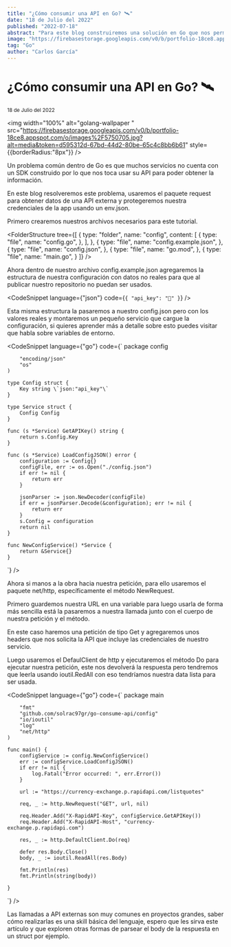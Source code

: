 ```yaml
---
title: "¿Cómo consumir una API en Go? 🛰"
date: "18 de Julio del 2022"
published: "2022-07-18"
abstract: "Para este blog construiremos una solución en Go que nos permita obtener desde otra API."
image: "https://firebasestorage.googleapis.com/v0/b/portfolio-18ce8.appspot.com/o/images%2F5750705.jpg?alt=media&token=d595312d-67bd-44d2-80be-65c4c8bb6b61"
tag: "Go"
author: "Carlos García"
---
```


# ¿Cómo consumir una API en Go? 🛰

<small>18 de Julio del 2022</small>
<EditPost path="como-consumir-api-go" />

<img
  width="100%"
  alt="golang-wallpaper "
  src="https://firebasestorage.googleapis.com/v0/b/portfolio-18ce8.appspot.com/o/images%2F5750705.jpg?alt=media&token=d595312d-67bd-44d2-80be-65c4c8bb6b61"
  style={{borderRadius:"8px"}}
/>

Un problema común dentro de Go es que muchos servicios no cuenta con un SDK construido por lo que nos toca usar su API para poder obtener la información.

En este blog resolveremos este problema, usaremos el paquete request para obtener datos de una API externa y protegeremos nuestra credenciales de la app usando un env.json.

Primero crearemos nuestros archivos necesarios para este tutorial.

<FolderStructure
  tree={[
    {
      type: "folder",
      name: "config",
      content: [
        {
          type: "file",
          name: "config.go",
        },
      ],
    },
    {
      type: "file",
      name: "config.example.json",
    },
    {
      type: "file",
      name: "config.json",
    },
    {
      type: "file",
      name: "go.mod",
    },
    {
      type: "file",
      name: "main.go",
    }
  ]}
/>

Ahora dentro de nuestro archivo config.example.json agregaremos la estructura de nuestra configuración con datos no reales para que al publicar nuestro repositorio no puedan ser usados.

<CodeSnippet language={"json"} code={`
{
  "api_key": "🤫"
}
`} />

Esta misma estructura la pasaremos a nuestro config.json pero con los valores reales y montaremos un pequeño servicio que cargue la configuración, si quieres aprender más a detalle sobre esto puedes visitar <BlogLink url="/blog/como-obtener-variables-entorno-go-env-json/" content="este blog"/> que habla sobre variables de entorno.

<CodeSnippet language={"go"} code={`
package config

		"encoding/json"
		"os"
	)

	type Config struct {
		Key string \`json:"api_key"\`
	}

	type Service struct {
		Config Config
	}

	func (s *Service) GetAPIKey() string {
		return s.Config.Key
	}

	func (s *Service) LoadConfigJSON() error {
		configuration := Config{}
		configFile, err := os.Open("./config.json")
		if err != nil {
			return err
		}

		jsonParser := json.NewDecoder(configFile)
		if err = jsonParser.Decode(&configuration); err != nil {
			return err
		}
		s.Config = configuration
		return nil
	}

	func NewConfigService() *Service {
		return &Service{}
	}
`} />

Ahora si manos a la obra hacia nuestra petición, para ello usaremos el paquete net/http, específicamente el método NewRequest.

<PromoBanner/>

Primero guardemos nuestra URL en una variable para luego usarla de forma más sencilla está la pasaremos a nuestra llamada junto con el cuerpo de nuestra petición y el método.

En este caso haremos una petición de tipo Get y agregaremos unos headers que nos solicita la API que incluye las credenciales de nuestro servicio.

Luego usaremos el DefaulClient de http y ejecutaremos el método Do para ejecutar nuestra petición, este nos devolverá la respuesta pero tendremos que leerla usando ioutil.RedAll con eso tendríamos nuestra data lista para ser usada.

<CodeSnippet language={"go"} code={`
	package main

		"fmt"
		"github.com/solrac97gr/go-consume-api/config"
		"io/ioutil"
		"log"
		"net/http"
	)

	func main() {
		configService := config.NewConfigService()
		err := configService.LoadConfigJSON()
		if err != nil {
			log.Fatal("Error occurred: ", err.Error())
		}

		url := "https://currency-exchange.p.rapidapi.com/listquotes"

		req, _ := http.NewRequest("GET", url, nil)

		req.Header.Add("X-RapidAPI-Key", configService.GetAPIKey())
		req.Header.Add("X-RapidAPI-Host", "currency-exchange.p.rapidapi.com")

		res, _ := http.DefaultClient.Do(req)

		defer res.Body.Close()
		body, _ := ioutil.ReadAll(res.Body)

		fmt.Println(res)
		fmt.Println(string(body))

	}
`} />

Las llamadas a API externas son muy comunes en proyectos grandes, saber cómo realizarlas es una skill básica del lenguaje, espero que les sirva este artículo y que exploren otras formas de parsear el body de la respuesta en un struct por ejemplo.
